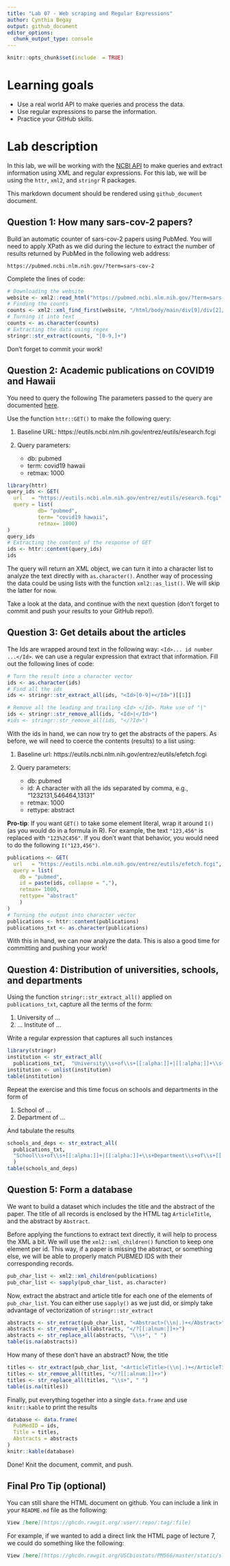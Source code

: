 ```yaml
---
title: "Lab 07 - Web scraping and Regular Expressions"
author: Cynthia Begay 
output: github_document
editor_options: 
  chunk_output_type: console
---
```


```r
knitr::opts_chunk$set(include  = TRUE)
```


# Learning goals

- Use a real world API to make queries and process the data.
- Use regular expressions to parse the information.
- Practice your GitHub skills.

# Lab description

In this lab, we will be working with the [NCBI API](https://www.ncbi.nlm.nih.gov/home/develop/api/)
to make queries and extract information using XML and regular expressions. For this lab, we will
be using the `httr`, `xml2`, and `stringr` R packages.

This markdown document should be rendered using `github_document` document.

## Question 1: How many sars-cov-2 papers?

Build an automatic counter of sars-cov-2 papers using PubMed. You will need to apply XPath as we did during the lecture to extract the number of results returned by PubMed in the following web address:

```
https://pubmed.ncbi.nlm.nih.gov/?term=sars-cov-2
```

Complete the lines of code:

```r
# Downloading the website
website <- xml2::read_html("https://pubmed.ncbi.nlm.nih.gov/?term=sars-cov-2")
# Finding the counts
counts <- xml2::xml_find_first(website, "/html/body/main/div[9]/div[2]/div[2]/div[1]/span")
# Turning it into text
counts <- as.character(counts)
# Extracting the data using regex
stringr::str_extract(counts, "[0-9,]+")
```

Don't forget to commit your work!

## Question 2: Academic publications on COVID19 and Hawaii

You need to query the following
The parameters passed to the query are documented [here](https://www.ncbi.nlm.nih.gov/books/NBK25499/).

Use the function `httr::GET()` to make the following query:

1. Baseline URL: https://eutils.ncbi.nlm.nih.gov/entrez/eutils/esearch.fcgi

2. Query parameters:

    - db: pubmed
    - term: covid19 hawaii
    - retmax: 1000


```r
library(httr)
query_ids <- GET(
  url   = "https://eutils.ncbi.nlm.nih.gov/entrez/eutils/esearch.fcgi",
  query = list(
          db= "pubmed",
          term= "covid19 hawaii",
          retmax= 1000)
)
query_ids
# Extracting the content of the response of GET
ids <- httr::content(query_ids)
ids
```

The query will return an XML object, we can turn it into a character list to
analyze the text directly with `as.character()`. Another way of processing the
data could be using lists with the function `xml2::as_list()`. We will skip the
latter for now.

Take a look at the data, and continue with the next question (don't forget to 
commit and push your results to your GitHub repo!).

## Question 3: Get details about the articles

The Ids are wrapped around text in the following way: `<Id>... id number ...</Id>`.
we can use a regular expression that extract that information. Fill out the
following lines of code:

```r
# Turn the result into a character vector
ids <- as.character(ids)
# Find all the ids 
ids <- stringr::str_extract_all(ids, "<Id>[0-9]+</Id>")[[1]]

# Remove all the leading and trailing <Id> </Id>. Make use of "|"
ids <- stringr::str_remove_all(ids, "<Id>|</Id>")
#ids <- stringr::str_remove_all(ids, "</?Id>")
```

With the ids in hand, we can now try to get the abstracts of the papers. As
before, we will need to coerce the contents (results) to a list using:

1. Baseline url: https://eutils.ncbi.nlm.nih.gov/entrez/eutils/efetch.fcgi

2. Query parameters:
    - db: pubmed
    - id: A character with all the ids separated by comma, e.g., "1232131,546464,13131"
    - retmax: 1000
    - rettype: abstract
    
**Pro-tip**: If you want `GET()` to take some element literal, wrap it around `I()` (as you would do in a formula in R). For example, the text `"123,456"` is replaced with `"123%2C456"`. If you don't want that behavior, you would need to do the following `I("123,456")`.
    
```r
publications <- GET(
  url   = "https://eutils.ncbi.nlm.nih.gov/entrez/eutils/efetch.fcgi",
  query = list(
    db = "pubmed",
    id = paste(ids, collapse = ","),
    retmax= 1000,
    rettype= "abstract"
    )
)
# Turning the output into character vector
publications <- httr::content(publications)
publications_txt <- as.character(publications)
```

With this in hand, we can now analyze the data. This is also a good time for committing and pushing your work!

## Question 4: Distribution of universities, schools, and departments

Using the function `stringr::str_extract_all()` applied on `publications_txt`, capture all the terms of the form:

1.    University of ...
2.    ... Institute of ...

Write a regular expression that captures all such instances

```r
library(stringr)
institution <- str_extract_all(  
  publications_txt,  "University\\s+of\\s+[[:alpha:]]+|[[:alpha:]]+\\s+Institute\\s+of\\s+[[:alpha:]]+"  )
institution <- unlist(institution)
table(institution)
```

Repeat the exercise and this time focus on schools and departments in the form of

1.    School of ...
2.    Department of ...

And tabulate the results

```r
schools_and_deps <- str_extract_all(
  publications_txt,
  "School\\s+of\\s+[[:alpha:]]+|[[:alpha:]]+\\s+Department\\s+of\\s+[[:alpha:]]+"
  )
table(schools_and_deps)
```

## Question 5: Form a database

We want to build a dataset which includes the title and the abstract of the
paper. The title of all records is enclosed by the HTML tag `ArticleTitle`, and
the abstract by `Abstract`. 

Before applying the functions to extract text directly, it will help to process
the XML a bit. We will use the `xml2::xml_children()` function to keep one element
per id. This way, if a paper is missing the abstract, or something else, we will be able to properly match PUBMED IDS with their corresponding records.


```r
pub_char_list <- xml2::xml_children(publications)
pub_char_list <- sapply(pub_char_list, as.character)
```

Now, extract the abstract and article title for each one of the elements of
`pub_char_list`. You can either use `sapply()` as we just did, or simply
take advantage of vectorization of `stringr::str_extract`

```r
abstracts <- str_extract(pub_char_list, "<Abstract>(\\n|.)+</Abstract>")
abstracts <- str_remove_all(abstracts, "</?[[:alnum:]]+>")
abstracts <- str_replace_all(abstracts, "\\s+", " ")
table(is.na(abstracts))
```

How many of these don't have an abstract? Now, the title

```r
titles <- str_extract(pub_char_list, "<ArticleTitle>(\\n|.)+</ArticleTitle>")
titles <- str_remove_all(titles, "</?[[:alnum:]]+>")
titles <- str_replace_all(titles, "\\s+", " ")
table(is.na(titles))
```

Finally, put everything together into a single `data.frame` and use
`knitr::kable` to print the results

```r
database <- data.frame(
  PubMedID = ids,
  Title = titles,
  Abstracts = abstracts
)
knitr::kable(database)
```

Done! Knit the document, commit, and push.

## Final Pro Tip (optional)

You can still share the HTML document on github. You can include a link in your `README.md` file as the following:

```md
View [here](https://ghcdn.rawgit.org/:user/:repo/:tag/:file)
```

For example, if we wanted to add a direct link the HTML page of lecture 7, we could do something like the following:

```md
View [here](https://ghcdn.rawgit.org/USCbiostats/PM566/master/static/slides/07-apis-regex/slides.html)
```

